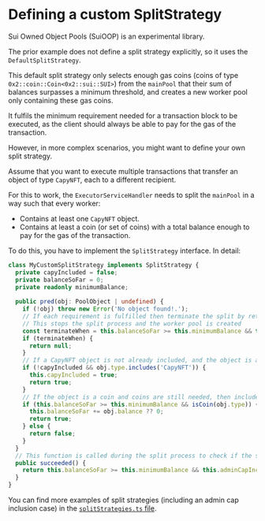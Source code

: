 # Defining a custom SplitStrategy


<Callout type="info">
Sui Owned Object Pools (SuiOOP) is an experimental library.
</Callout>

The prior example does not define a split strategy explicitly, so it uses the `DefaultSplitStrategy`.

This default split strategy only selects enough gas coins (coins of type `0x2::coin::Coin<0x2::sui::SUI>`) from the `mainPool` that their sum of balances surpasses a minimum threshold, and creates a new worker pool only containing these gas coins.

It fulfils the minimum requirement needed for a transaction block to be executed, as the client should always be able to pay for the gas of the transaction.

However, in more complex scenarios, you might want to define your own split strategy.

Assume that you want to execute multiple transactions that transfer an object of type `CapyNFT`, each to a different recipient.

For this to work, the `ExecutorServiceHandler` needs to split the `mainPool` in a way such that every worker:

- Contains at least one `CapyNFT` object.
- Contains at least a coin (or set of coins) with a total balance enough to pay for the gas of the transaction.

To do this, you have to implement the `SplitStrategy` interface. In detail:

```ts
class MyCustomSplitStrategy implements SplitStrategy {
  private capyIncluded = false;
  private balanceSoFar = 0;
  private readonly minimumBalance;
  
  public pred(obj: PoolObject | undefined) {
    if (!obj) throw new Error('No object found!.');
    // If each requirement is fulfilled then terminate the split by returning null
    // This stops the split process and the worker pool is created
    const terminateWhen = this.balanceSoFar >= this.minimumBalance && this.capyIncluded;
    if (terminateWhen) {
      return null;
    }
    // If a CapyNFT object is not already included, and the object is a CapyNFT, then include it
    if (!capyIncluded && obj.type.includes('CapyNFT')) {
      this.capyIncluded = true;
      return true;
    }
    // If the object is a coin and coins are still needed, then include it to the new pool
    if (this.balanceSoFar >= this.minimumBalance && isCoin(obj.type)) {
      this.balanceSoFar += obj.balance ?? 0;
      return true;
    } else {
      return false;
    }
  }
  // This function is called during the split process to check if the split was successful
  public succeeded() {
    return this.balanceSoFar >= this.minimumBalance && this.adminCapIncluded;
  }
}
```

You can find more examples of split strategies (including an admin cap inclusion case) in the [`splitStrategies.ts` file](https://github.com/MystenLabs/Sui_Owned_Object_Pools/blob/main/src/splitStrategies.ts).